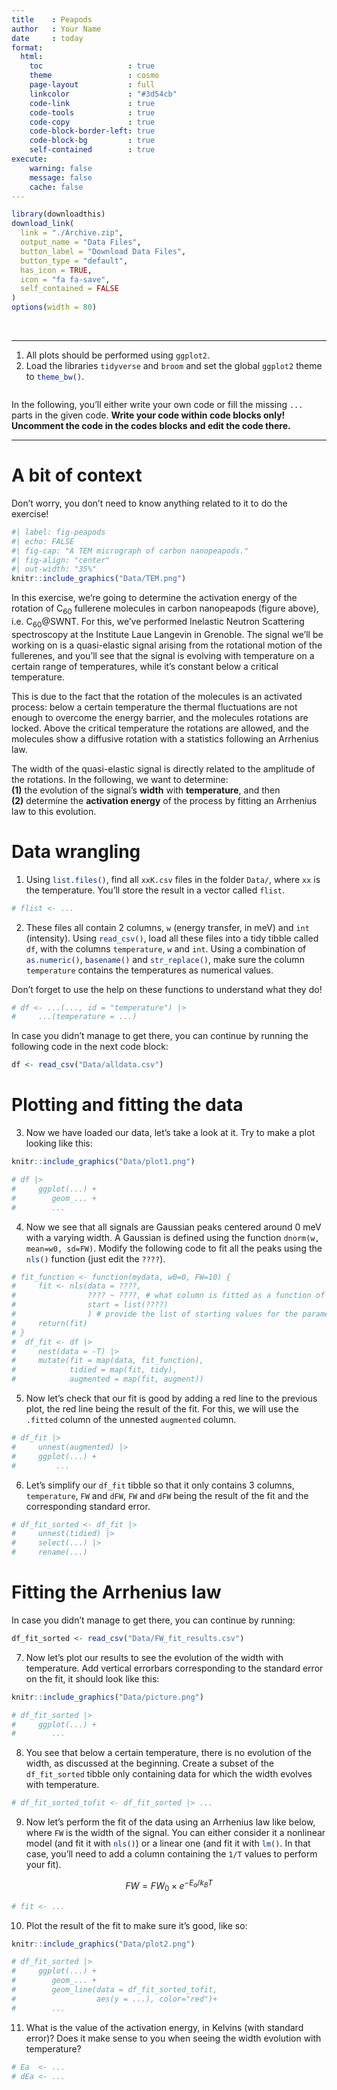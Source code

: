 ```yaml
---
title    : Peapods
author   : Your Name
date     : today
format: 
  html:
    toc                   : true
    theme                 : cosmo
    page-layout           : full
    linkcolor             : "#3d54cb"
    code-link             : true
    code-tools            : true
    code-copy             : true
    code-block-border-left: true
    code-block-bg         : true
    self-contained        : true
execute: 
    warning: false
    message: false
    cache: false
---
```


```r
library(downloadthis)
download_link(
  link = "./Archive.zip",
  output_name = "Data Files",
  button_label = "Download Data Files",
  button_type = "default",
  has_icon = TRUE,
  icon = "fa fa-save",
  self_contained = FALSE
)
options(width = 80)
```
<br>

----

1. All plots should be performed using `ggplot2`.
2. Load the libraries `tidyverse` and `broom` and set the global `ggplot2` theme to `theme_bw()`{.R}.

```r

```

In the following, you'll either write your own code or  fill the missing `...` parts in the given code. **Write your code within code blocks only! Uncomment the code in the codes blocks and edit the code there.**

---

# A bit of context 

::: {.callout-important}
Don't worry, you don't need to know anything related to it to do the exercise!
:::

```r
#| label: fig-peapods
#| echo: FALSE
#| fig-cap: "A TEM micrograph of carbon nanopeapods."
#| fig-align: "center"
#| out-width: "35%"
knitr::include_graphics("Data/TEM.png")
```

In this exercise, we're going to determine the activation energy of the rotation of C~60~ fullerene molecules in carbon nanopeapods (figure above), i.e. C~60~\@SWNT.
For this, we've performed Inelastic Neutron Scattering spectroscopy at the Institute Laue Langevin in Grenoble.
The signal we'll be working on is a quasi-elastic signal arising from the rotational motion of the fullerenes, and you'll see that the signal is evolving with temperature on a certain range of temperatures, while it's constant below a critical temperature.

This is due to the fact that the rotation of the molecules is an activated process: below a certain temperature the thermal fluctuations are not enough to overcome the energy barrier, and the molecules rotations are locked. Above the critical temperature the rotations are allowed, and the molecules show a diffusive rotation with a statistics following an Arrhenius law.

::: {.callout-note}
The width of the quasi-elastic signal is directly related to the amplitude of the rotations. In the following, we want to determine:  
**(1)** the evolution of the signal's **width** with **temperature**, and then  
**(2)** determine the **activation energy** of the process by fitting an Arrhenius law to this evolution.
:::

# Data wrangling

1. Using `list.files()`{.R}, find all `xxK.csv` files in the folder `Data/`, where `xx` is the temperature. You'll store the result in a vector called `flist`. 

```r
# flist <- ...
```

2. These files all contain 2 columns, `w` (energy transfer, in meV) and `int` (intensity). Using `read_csv()`{.R}, load all these files into a tidy tibble called `df`, with the columns `temperature`, `w` and `int`. Using a combination of `as.numeric()`{.R}, `basename()`{.R} and `str_replace()`{.R}, make sure the column `temperature` contains the temperatures as numerical values. 

::: {.callout-tip}
Don't forget to use the help on these functions to understand what they do!
:::

```r
# df <- ...(..., id = "temperature") |> 
#     ...(temperature = ...)
```

::: {.callout-note}
In case you didn't manage to get there, you can continue by running the following code in the next code block:
```r
df <- read_csv("Data/alldata.csv")
```
:::

# Plotting and fitting the data

3. Now we have loaded our data, let's take a look at it. Try to make a plot looking like this:

```r
knitr::include_graphics("Data/plot1.png")
```

```r
# df |> 
#     ggplot(...) +
#        geom_... +
#        ...
```

4. Now we see that all signals are Gaussian peaks centered around 0 meV with a varying width. A Gaussian is defined using the function `dnorm(w, mean=w0, sd=FW)`. Modify the following code to fit all the peaks using the `nls()`{.R} function (just edit the `????`).

```r
# fit_function <- function(mydata, w0=0, FW=10) {
#     fit <- nls(data = ????, 
#                ???? ~ ????, # what column is fitted as a function of what?
#                start = list(????)
#                ) # provide the list of starting values for the parameters the fit
#     return(fit)
# }
#  df_fit <- df |> 
#     nest(data = -T) |> 
#     mutate(fit = map(data, fit_function),
#            tidied = map(fit, tidy),
#            augmented = map(fit, augment))
```

5. Now let's check that our fit is good by adding a red line to the previous plot, the red line being the result of the fit. For this, we will use the `.fitted` column of the unnested `augmented` column. 

```r
# df_fit |> 
#     unnest(augmented) |> 
#     ggplot(...) +
#         ...
```

6. Let's simplify our `df_fit` tibble so that it only contains 3 columns, `temperature`, `FW` and `dFW`, `FW` and `dFW` being the result of the fit and the corresponding standard error.

```r
# df_fit_sorted <- df_fit |> 
#     unnest(tidied) |> 
#     select(...) |> 
#     rename(...)
```


# Fitting the Arrhenius law

::: {.callout-note}
In case you didn't manage to get there, you can continue by running:
```r
df_fit_sorted <- read_csv("Data/FW_fit_results.csv")
```
:::

7. Now let's plot our results to see the evolution of the width with temperature. Add vertical errorbars corresponding to the standard error on the fit, it should look like this:

```r
knitr::include_graphics("Data/picture.png")
```

```r
# df_fit_sorted |> 
#     ggplot(...) +
#        ...
```

8. You see that below a certain temperature, there is no evolution of the width, as discussed at the beginning. Create a subset of the `df_fit_sorted` tibble only containing data for which the width evolves with temperature.

```r
# df_fit_sorted_tofit <- df_fit_sorted |> ...
```

9. Now let's perform the fit of the data using an Arrhenius law like below, where `FW` is the width of the signal. You can either consider it a nonlinear model (and fit it with `nls()`{.R}) or a linear one (and fit it with `lm()`{.R}. In that case, you'll need to add a column containing the `1/T` values to perform your fit).

$$
FW = FW_0 \times e^{-E_a/k_BT}
$$

```r
# fit <- ...
```

10. Plot the result of the fit to make sure it's good, like so:

```r
knitr::include_graphics("Data/plot2.png")
```

```r
# df_fit_sorted |> 
#     ggplot(...) +
#        geom_... +
#        geom_line(data = df_fit_sorted_tofit,
#                  aes(y = ...), color="red")+
#        ...
```

11. What is the value of the activation energy, in Kelvins (with standard error)? Does it make sense to you when seeing the width evolution with temperature?

```r
# Ea  <- ...
# dEa <- ...
```

